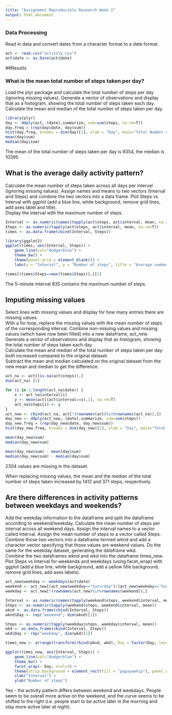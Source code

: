 ```yaml
---
title: "Assignment Reproducible Research Week 2"
output: html_document
---
```


### Data Processing

Read in data and convert dates from a character format to a date format.

```r
act <- read.csv("activity.csv")
act$date <- as.Date(act$date)
```

##Results

### What is the mean total number of steps taken per day?

Load the plyr package and calculate the total number of steps per day (ignoring missing values). Generate a vector of observations and display that as a histogram, showing the total number of steps taken each day.  
Calculate the mean and median of the total number of steps taken per day.

```r
library(plyr)
day <- ddply(act,.(date),summarize, sum=sum(steps, na.rm=T))
day.freq = (rep(day$date, day$sum))
hist(day.freq, breaks = dim(day)[1], xlab = "Day", main="Total Number of Steps per day")
mean(day$sum)
median(day$sum)
```

The mean of the total number of steps taken per day is 9354, the median is 10395.

## What is the average daily activity pattern?

Calculate the mean number of steps taken across all days per interval (ignoring missing values). Assign names and means to two vectors (Interval and Steps) and combine the two vectors into a data frame. Plot Steps vs Interval with ggplot (add a blue line, white background, remove grid lines, add axes label and title).  
Display the interval with the maximum number of steps.

```r
Interval <- as.numeric(names(tapply(act$steps, act$interval, mean, na.rm=T)))
Steps <- as.numeric(tapply(act$steps, act$interval, mean, na.rm=T))
times <- as.data.frame(cbind(Interval, Steps))

library(ggplot2)
ggplot(times, aes(Interval, Steps)) +
    geom_line(col="dodgerblue") +
    theme_bw() +
    theme(panel.grid = element_blank()) +
    labs(x = "Interval", y = "Number of steps", title = "Average number of steps across all days")

times[(times$Steps==max(times$Steps)),][1]
```

The 5-minute interval 835 contains the maximum number of steps.

## Imputing missing values

Select lines with missing values and display for how many entries there are missing values.  
With a for loop, replace the missing values with the mean number of steps of the corresponding interval. Combine non-missing values and missing values (which have now been filled) into a new dataframe, act_new. Generate a vector of observations and display that as histogram, showing the total number of steps taken each day.  
Calculate the mean and median of the total number of steps taken per day: both increased compared to the original dataset.  
Subtract the mean and median calculated on the original dataset from the new mean and median to get the difference.

```r
act_na <- act[(is.na(act$steps)),] 
dim(act_na) [1]

for (i in 1:length(act_na$date)) {
    x <- act_na$interval[i]
    y <- mean(act[(act$interval==x),1], na.rm=T)
    act_na$steps[i] <- y  
}
act_new <- rbind(act_na, act[!(rownames(act)%in%rownames(act_na)),])
day_new <- ddply(act_new,.(date),summarize, sum=sum(steps))
day_new.freq = (rep(day_new$date, day_new$sum))
hist(day_new.freq, breaks = dim(day_new)[1], xlab = "Day", main="Total Number of Steps per day - missing values filled")

mean(day_new$sum) 
median(day_new$sum) 

mean(day_new$sum) - mean(day$sum)
median(day_new$sum) - median(day$sum)
```

2304 values are missing in the dataset.  
  
When replacing missing values, the mean and the median of the total number of steps taken increased by 1412 and 371 steps, respectively.

## Are there differences in activity patterns between weekdays and weekends?

Add the weekday information to the dataframe and split the dataframe according to weekend/weekday. 
Calculate the mean number of steps per interval across all weekend days. Assign the interval names to a vector called Interval. Assign the mean number of steps to a vector called Steps. Combine those two vectors into a dataframe termed wknd and add a character vector specifying that those values are weekend values. Do the same for the weekday dataset, generating the dataframe wkd.  
Combine the two dataframes wknd and wkd into the dataframe times_new.  
Plot Steps vs Interval for weekends and weekdays (using facet_wrap) with ggplot (add a blue line, white background, add a yellow title background, remove grid lines, add axes labels).

```r
act_new$weekday <- weekdays(act$date)
weekend <- act_new[(act_new$weekday=="Saturday")|(act_new$weekday=="Sunday"),]
weekday <- act_new[!(rownames(act_new)%in%rownames(weekend)),]

Interval <- as.numeric(names(tapply(weekend$steps, weekend$interval, mean)))
Steps <- as.numeric(tapply(weekend$steps, weekend$interval, mean))
wknd <- as.data.frame(cbind(Interval, Steps))
wknd$Day <- rep("weekend", dim(wknd)[1])

Steps <- as.numeric(tapply(weekday$steps, weekday$interval, mean))
wkd <- as.data.frame(cbind(Interval, Steps))
wkd$Day <- rep("weekday", dim(wkd)[1])

times_new <- arrange(transform(rbind(wknd, wkd), Day = factor(Day, levels = c("weekend", "weekday"))),Day)

ggplot(times_new, aes(Interval, Steps)) +
    geom_line(col="dodgerblue") +
    theme_bw() +
    facet_wrap(~ Day, ncol=1) +
    theme(strip.background = element_rect(fill = "papayawhip"), panel.grid = element_blank()) +
    xlab("Interval") +
    ylab("Number of steps")
```

Yes - the activity pattern differs between weekend and weekdays. People seem to be overall more active on the weekend, and the curve seems to be shifted to the right (i.e. people start to be active later in the morning and stay more active later at night).
